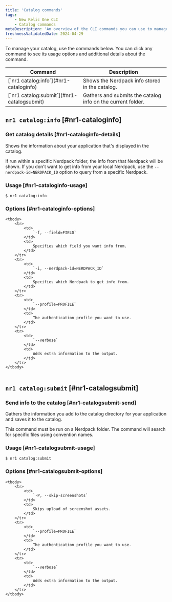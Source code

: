 ```yaml
---
title: 'Catalog commands'
tags:
    - New Relic One CLI
    - Catalog commands
metaDescription: 'An overview of the CLI commands you can use to manage your New Relic app catalog information.'
freshnessValidatedDate: 2024-04-29
---
```


To manage your catalog, use the commands below. You can click any command to see its usage options and additional details about the command.

<table>
    <thead>
        <tr>
            <th>
                Command
            </th>
            <th>
                Description
            </th>
        </tr>
    </thead>
    <tbody>
        <tr>
            <td>
                [`nr1 catalog:info`](#nr1-cataloginfo)
            </td>
            <td>
                Shows the Nerdpack info stored in the catalog.
            </td>
        </tr>
        <tr>
            <td>
                [`nr1 catalog:submit`](#nr1-catalogsubmit)
            </td>
            <td>
                Gathers and submits the catalog info on the current folder.
            </td>
        </tr>
    </tbody>
</table>


## `nr1 catalog:info` [#nr1-cataloginfo]  

### Get catalog details [#nr1-cataloginfo-details]

Shows the information about your application that's displayed in the catalog.

If run within a specific Nerdpack folder, the info from that Nerdpack will be shown. If you don't want to get info from your local Nerdpack, use the `--nerdpack-id=NERDPACK_ID` option to query from a specific Nerdpack.

### Usage [#nr1-cataloginfo-usage]

`$ nr1 catalog:info` 

### Options [#nr1-cataloginfo-options]


<table>

    <tbody>
        <tr>
            <td>
                `-f, --field=FIELD`
            </td>
            <td>
                Specifies which field you want info from.
            </td>
        </tr>
        <tr>
            <td>
                `-i, --nerdpack-id=NERDPACK_ID`
            </td>
            <td>
                Specifies which Nerdpack to get info from.
            </td>
        </tr>
        <tr>
            <td>
                `--profile=PROFILE`
            </td>
            <td>
                The authentication profile you want to use.
            </td>
        </tr>
        <tr>
            <td>
                `--verbose`
            </td>
            <td>
                Adds extra information to the output.
            </td>
        </tr>
    </tbody>
</table>


## `nr1 catalog:submit` [#nr1-catalogsubmit]

### Send info to the catalog [#nr1-catalogsubmit-send]

Gathers the information you add to the catalog directory for your application and saves it to the catalog.

This command must be run on a Nerdpack folder. The command will search for specific files using convention names.

### Usage [#nr1-catalogsubmit-usage]

`$ nr1 catalog:submit` 

### Options [#nr1-catalogsubmit-options]

<table>

    <tbody>
        <tr>
            <td>
                `-P, --skip-screenshots`
            </td>
            <td>
                Skips upload of screenshot assets.
            </td>
        </tr>
        <tr>
            <td>
                `--profile=PROFILE`
            </td>
            <td>
                The authentication profile you want to use.
            </td>
        </tr>
        <tr>
            <td>
                `--verbose` 
            </td>
            <td>
                Adds extra information to the output.
            </td>
        </tr>
    </tbody>
</table>

